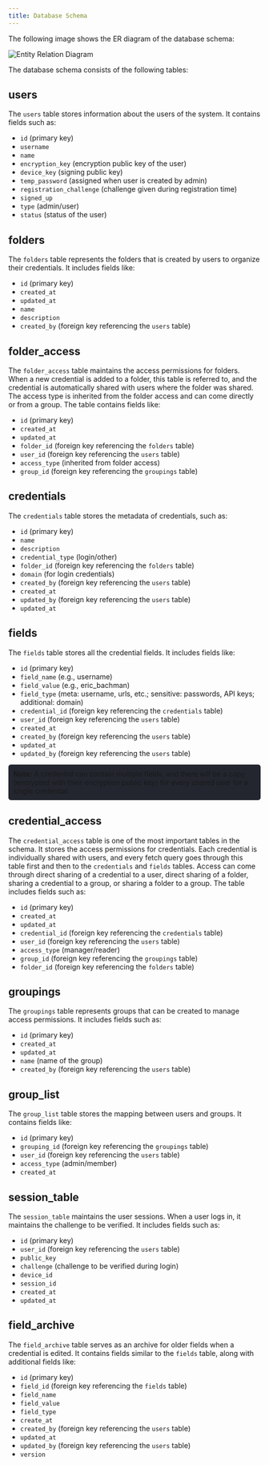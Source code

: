 ```yaml
---
title: Database Schema
---
```





The following image shows the ER diagram of the database schema:

<Image src={erd} alt="Entity Relation Diagram"/>



The database schema consists of the following tables:

## users

The `users` table stores information about the users of the system. It contains fields such as:

- `id` (primary key)
- `username`
- `name`
- `encryption_key` (encryption public key of the user)
- `device_key` (signing public key)
- `temp_password` (assigned when user is created by admin)
- `registration_challenge` (challenge given during registration time)
- `signed_up`
- `type` (admin/user)
- `status` (status of the user)

## folders

The `folders` table represents the folders that is  created by users to organize their credentials. It includes fields like:
- `id` (primary key)
- `created_at`
- `updated_at`
- `name`
- `description`
- `created_by` (foreign key referencing the `users` table)

## folder_access

The `folder_access` table maintains the access permissions for folders. When a new credential is added to a folder, this table is referred to, and the credential is automatically shared with users where the folder was shared. The access type is inherited from the folder access and can come directly or from a group. The table contains fields like:

- `id` (primary key)
- `created_at`
- `updated_at`
- `folder_id` (foreign key referencing the `folders` table)
- `user_id` (foreign key referencing the `users` table)
- `access_type` (inherited from folder access)
- `group_id` (foreign key referencing the `groupings` table)



## credentials

The `credentials` table stores the metadata of credentials, such as:

- `id` (primary key)
- `name`
- `description`
- `credential_type` (login/other)
- `folder_id` (foreign key referencing the `folders` table)
- `domain` (for login credentials)
- `created_by` (foreign key referencing the `users` table)
- `created_at`
- `updated_by` (foreign key referencing the `users` table)
- `updated_at`

## fields

The `fields` table stores all the credential fields. It includes fields like:

- `id` (primary key)
- `field_name` (e.g., username)
- `field_value` (e.g., eric_bachman)
- `field_type` (meta: username, urls, etc.; sensitive: passwords, API keys; additional: domain)
- `credential_id` (foreign key referencing the `credentials` table)
- `user_id` (foreign key referencing the `users` table)
- `created_at`
- `created_by` (foreign key referencing the `users` table)
- `updated_at`
- `updated_by` (foreign key referencing the `users` table)
<div style="background-color: #23262f; padding: 10px; border-radius: 5px;">
  <strong>Note:</strong> 
A credential can contain multiple fields, and there will be a copy (encrypted with their encryption public key) for every shared user for a single credential.
</div>

## credential_access

The `credential_access` table is one of the most important tables in the schema. It stores the access permissions for credentials. Each credential is individually shared with users, and every fetch query goes through this table first and then to the `credentials` and `fields` tables. Access can come through direct sharing of a credential to a user, direct sharing of a folder, sharing a credential to a group, or sharing a folder to a group. The table includes fields such as:

- `id` (primary key)
- `created_at`
- `updated_at`
- `credential_id` (foreign key referencing the `credentials` table)
- `user_id` (foreign key referencing the `users` table)
- `access_type` (manager/reader)
- `group_id` (foreign key referencing the `groupings` table)
- `folder_id` (foreign key referencing the `folders` table)

## groupings

The `groupings` table represents groups that can be created to manage access permissions. It includes fields such as:

- `id` (primary key)
- `created_at`
- `updated_at`
- `name` (name of the group)
- `created_by` (foreign key referencing the `users` table)

## group_list

The `group_list` table stores the mapping between users and groups. It contains fields like:

- `id` (primary key)
- `grouping_id` (foreign key referencing the `groupings` table)
- `user_id` (foreign key referencing the `users` table)
- `access_type` (admin/member)
- `created_at`

## session_table

The `session_table` maintains the user sessions. When a user logs in, it maintains the challenge to be verified. It includes fields such as:

- `id` (primary key)
- `user_id` (foreign key referencing the `users` table)
- `public_key`
- `challenge` (challenge to be verified during login)
- `device_id`
- `session_id`
- `created_at`
- `updated_at`


## field_archive

The `field_archive` table serves as an archive for older fields when a credential is edited. It contains fields similar to the `fields` table, along with additional fields like:

- `id` (primary key)
- `field_id` (foreign key referencing the `fields` table)
- `field_name`
- `field_value`
- `field_type`
- `create_at`
- `created_by` (foreign key referencing the `users` table)
- `updated_at`
- `updated_by` (foreign key referencing the `users` table)
- `version`